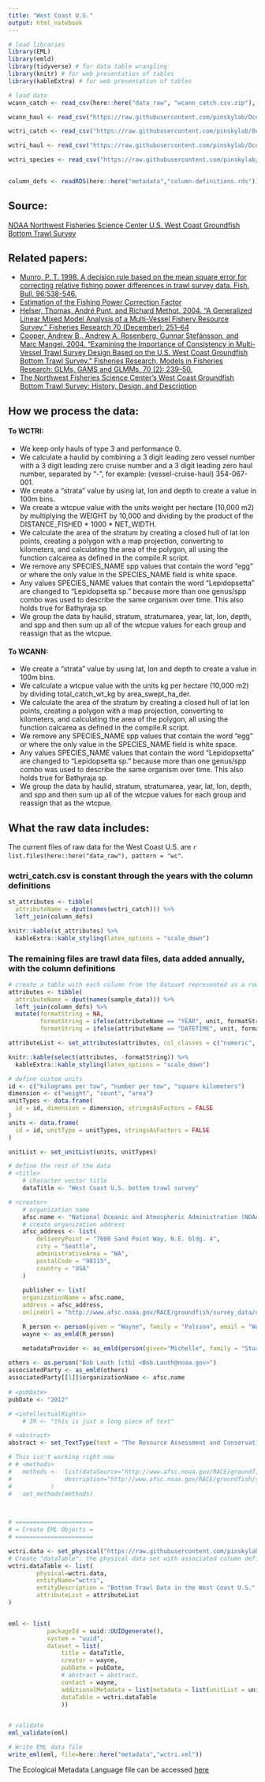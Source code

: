 ```yaml
---
title: "West Coast U.S."
output: html_notebook
---
```

```r
# load libraries
library(EML)
library(emld)
library(tidyverse) # for data table wrangling
library(knitr) # for web presentation of tables
library(kableExtra) # for web presentation of tables

# load data
wcann_catch <- read_csv(here::here("data_raw", "wcann_catch.csv.zip"), n_max = 6)

wcann_haul <- read_csv("https://raw.githubusercontent.com/pinskylab/OceanAdapt/master/data_raw/wcann_haul.csv", n_max = 6)

wctri_catch <- read_csv("https://raw.githubusercontent.com/pinskylab/OceanAdapt/master/data_raw/wctri_catch.csv", n_max = 6)

wctri_haul <- read_csv("https://raw.githubusercontent.com/pinskylab/OceanAdapt/master/data_raw/wctri_haul.csv", n_max = 6)

wctri_species <- read_csv("https://raw.githubusercontent.com/pinskylab/OceanAdapt/master/data_raw/wctri_species.csv", n_max = 6)
  

column_defs <- readRDS(here::here("metadata","column-definitions.rds"))
```
## Source:
[NOAA Northwest Fisheries Science Center U.S. West Coast Groundfish Bottom Trawl Survey](http://www.nwfsc.noaa.gov/research/divisions/fram/groundfish/bottom_trawl.cfm)

## Related papers:  
- [Munro, P. T. 1998. A decision rule based on the mean square error for correcting relative fishing power differences in trawl survey data. Fish. Bull. 96:538-546.](https://www.st.nmfs.noaa.gov/spo/FishBull/963/munro.pdf)  
- [Estimation of the Fishing Power Correction Factor](ftp://ftp.library.noaa.gov/noaa_documents.lib/NMFS/AFSC/AFSC_PR/PR1992-01.pdf)  
- [Helser, Thomas, André Punt, and Richard Methot. 2004. “A Generalized Linear Mixed Model Analysis of a Multi-Vessel Fishery Resource Survey.” Fisheries Research 70 (December): 251–64](https://doi.org/10.1016/j.fishres.2004.08.007)  
- [Cooper, Andrew B., Andrew A. Rosenberg, Gunnar Stefánsson, and Marc Mangel. 2004. “Examining the Importance of Consistency in Multi-Vessel Trawl Survey Design Based on the U.S. West Coast Groundfish Bottom Trawl Survey.” Fisheries Research, Models in Fisheries Research: GLMs, GAMS and GLMMs, 70 (2): 239–50.](https://doi.org/10.1016/j.fishres.2004.08.006)  
- [The Northwest Fisheries Science Center’s West Coast Groundfish Bottom Trawl Survey: History, Design, and Description](https://repository.library.noaa.gov/view/noaa/14179/noaa_14179_DS2.pdf)

## How we process the data:  
#### To WCTRI:
- We keep only hauls of type 3 and performance 0.  
- We calculate a haulid by combining a 3 digit leading zero vessel number with a 3 digit leading zero cruise number and a 3 digit leading zero haul number, separated by "-", for example: (vessel-cruise-haul) 354-067-001.
- We create a "strata" value by using lat, lon and depth to create a value in 100m bins.  
- We create a wtcpue value with the units weight per hectare (10,000 m2) by multiplying the WEIGHT by 10,000 and dividing by the product of the DISTANCE_FISHED * 1000 * NET_WIDTH.  
- We calculate the area of the stratum by creating a closed hull of lat lon points, creating a polygon with a map projection, converting to kilometers, and calculating the area of the polygon, all using the function calcarea as defined in the compile.R script.  
- We remove any SPECIES_NAME spp values that contain the word "egg" or where the only value in the SPECIES_NAME field is white space.  
- Any values SPECIES_NAME values that contain the word "Lepidopsetta" are changed to "Lepidopsetta sp." because more than one genus/spp combo was used to describe the same organism over time.  This also holds true for Bathyraja sp.  
- We group the data by haulid, stratum, stratumarea, year, lat, lon, depth,  and spp and then sum up all of the wtcpue values for each group and reassign that as the wtcpue.    

#### To WCANN:
- We create a "strata" value by using lat, lon and depth to create a value in 100m bins.  
- We calculate a wtcpue value with the units kg per hectare (10,000 m2) by dividing total_catch_wt_kg by area_swept_ha_der.
- We calculate the area of the stratum by creating a closed hull of lat lon points, creating a polygon with a map projection, converting to kilometers, and calculating the area of the polygon, all using the function calcarea as defined in the compile.R script.   
- We remove any SPECIES_NAME spp values that contain the word "egg" or where the only value in the SPECIES_NAME field is white space.  
- Any values SPECIES_NAME values that contain the word "Lepidopsetta" are changed to "Lepidopsetta sp." because more than one genus/spp combo was used to describe the same organism over time.  This also holds true for Bathyraja sp.  
- We group the data by haulid, stratum, stratumarea, year, lat, lon, depth,  and spp and then sum up all of the wtcpue values for each group and reassign that as the wtcpue.   

## What the raw data includes:  
The current files of raw data for the West Coast U.S. are `r list.files(here::here("data_raw"), pattern = "wc"`.

### wctri_catch.csv is constant through the years with the column definitions  
```r
st_attributes <- tibble(
  attributeName = dput(names(wctri_catch))) %>% 
  left_join(column_defs)
```
```r
knitr::kable(st_attributes) %>% 
  kableExtra::kable_styling(latex_options = "scale_down")
```

### The remaining files are trawl data files, data added annually, with the column definitions
```r
# create a table with each column from the dataset represented as a row.  There will be an error message about undefined units but they are defined later when the dataset is created.
attributes <- tibble(
  attributeName = dput(names(sample_data))) %>% 
  left_join(column_defs) %>% 
  mutate(formatString = NA,
         formatString = ifelse(attributeName == "YEAR", unit, formatString), 
         formatString = ifelse(attributeName == "DATETIME", unit, formatString))

attributeList <- set_attributes(attributes, col_classes = c("numeric", "numeric", "character", "numeric", "Date", "Date", "numeric", "numeric", "character", "character", "numeric", "numeric", "numeric", "numeric", "numeric", "numeric", "numeric"))
```
```r
knitr::kable(select(attributes, -formatString)) %>% 
  kableExtra::kable_styling(latex_options = "scale_down")
```

```r
# define custom units
id <- c("kilograms per tow", "number per tow", "square kilometers")
dimension <- c("weight", "count", "area")
unitTypes <- data.frame(
  id = id, dimension = dimension, stringsAsFactors = FALSE
)
units <- data.frame(
  id = id, unitType = unitTypes, stringsAsFactors = FALSE
)

unitList <- set_unitList(units, unitTypes)

# define the rest of the data
# <title>
	# character vector title
	dataTitle <- "West Coast U.S. bottom trawl survey"

# <creator>
	# organization name
	afsc.name <- "National Oceanic and Atmospheric Administration (NOAA) Alaska Fisheries Science Center (AFSC) Resource Assessment and Conservation Engineering Division (RACE)"
	# create organization address
	afsc_address <- list( 
		deliveryPoint = "7600 Sand Point Way, N.E. bldg. 4",
		city = "Seattle",
		administrativeArea = "WA",
		postalCode = "98115",
		country = "USA"
	)
	
	publisher <- list(
	organizationName = afsc.name,
	address = afsc_address,
	onlineUrl = "http://www.afsc.noaa.gov/RACE/groundfish/survey_data/default.htm")

	R_person <- person(given = "Wayne", family = "Palsson", email = "Wayne.Palsson@noaa.gov", role = "cre")
	wayne <- as_emld(R_person)

	metadataProvider <- as_emld(person(given="Michelle", family = "Stuart",email = "michelle.stuart@rutgers.edu"))
	
others <- as.person("Bob Lauth [ctb] <Bob.Lauth@noaa.gov>")
associatedParty <- as_emld(others)
associatedParty[[1]]$organizationName <- afsc.name
	
# <pubDate>
pubDate <- "2012"

# <intellectualRights>
	# IR <- "this is just a long piece of text"

# <abstract>
abstract <- set_TextType(text = "The Resource Assessment and Conservation Engineering Division (RACE) of the Alaska Fisheries Science Center (AFSC) conducts bottom trawl surveys to monitor the condition of the demersal fish and crab stocks of Alaska. These data include catch per unit effort for each identified species at a standard set of stations. This is a subset of the main racebase datase. Excluded are non standard stations, earlier years using different gear, and other types of data collected other than species id, species weight, water temperature and depth.")

# This isn't working right now
# # <methods>
# 	methods <- 	list(dataSource="http://www.afsc.noaa.gov/RACE/groundfish/survey_data/default.htm",
# 				description="http://www.afsc.noaa.gov/RACE/groundfish/survey_data/metadata_template.php?fname=RACEweb.xml"
# 			) 
# 	set_methods(methods)

	

# ======================
# = Create EML Objects =
# ======================

wctri.data <- set_physical("https://raw.githubusercontent.com/pinskylab/OceanAdapt/master/data_raw/ai1983_2000.csv")
# Create "dataTable": the physical data set with associated column definitions and units
wctri.dataTable <- list(
		physical=wctri.data,
		entityName="wctri",
		entityDescription = "Bottom Trawl Data in the West Coast U.S.",
		attributeList = attributeList
)


eml <- list(
           packageId = uuid::UUIDgenerate(),  
           system = "uuid",
           dataset = list(
               title = dataTitle,
               creator = wayne,
               pubDate = pubDate,
               # abstract = abstract,
               contact = wayne,
               additionalMetadata = list(metadata = list(unitList = unitList)),
               dataTable = wctri.dataTable
               ))


# validate
eml_validate(eml)

# Write EML data file
write_eml(eml, file=here::here("metadata","wctri.xml"))
```

The Ecological Metadata Language file can be accessed [here](https://github.com/pinskylab/OceanAdapt/blob/master/metaData/wctri.xml)
